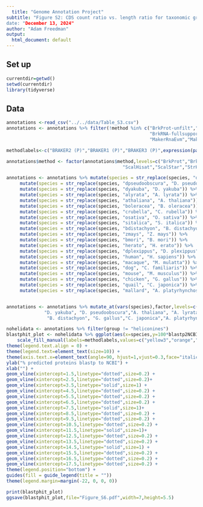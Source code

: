 ```yaml
---
  title: "Genome Annotation Project"
subtitle: "Figure S2: CDS count ratio vs. length ratio for taxonomic groups: 
date: "December 13, 2024"
author: "Adam Freedman"
output: 
  html_document: default
---
```

  
## Set up
```r
currentdir=getwd()
setwd(currentdir)
library(tidyverse)
``` 

## Data
```r
annotations <-read_csv("../../data/Table_S3.csv")
annotations <- annotations %>% filter(!method %in% c("BrkProt-unfilt","BrkProt-fullsupport","BrkRNA-unfilt",
                                                     "BrkRNA-fullsupport","CGPdenovo","TSEBRA","MakerNoRnaNoEvm",
                                                     "MakerRnaEvm","MakerNoRnaEvm")) 

methodlabels<-c("BRAKER2 (P)","BRAKER1 (P)","BRAKER3 (P)",expression(paste(CGP[protein]," (P)")),expression(paste(CGP[RNA]," (P)")),expression(Scallop[HISAT2]),expression(Scallop[STAR]),expression(Stringtie[HISAT2]),expression(Stringtie[STAR]),"MAKER (P)","TOGA (P)","Liftoff")

annotations$method <- factor(annotations$method,levels=c("BrkProt","BrkRNA","Braker3","CGPprotein","CGPrnaseq",
                                           "ScalHisat","ScalStar","StrHisat","StrStar","MakerRnaNoEvm","TOGA","liftoff"))

annotations <- annotations %>% mutate(species = str_replace(species, "dmelanogaster", "D. melanogaster")) %>%
     mutate(species = str_replace(species, "dpseudoobscura", "D. pseudoobscura")) %>%  
     mutate(species = str_replace(species, "dyakuba", "D. yakuba")) %>%
     mutate(species = str_replace(species, "alyrata", "A. lyrata")) %>%
     mutate(species = str_replace(species, "athaliana", "A. thaliana")) %>%
     mutate(species = str_replace(species, "boleracea", "B. oleracea")) %>%
     mutate(species = str_replace(species, "crubella", "C. rubella")) %>%
     mutate(species = str_replace(species, "osativa", "O. sativa")) %>%
     mutate(species = str_replace(species, "sitalica", "S. italica")) %>%
     mutate(species = str_replace(species, "bdistachyon", "B. distachyon")) %>%
     mutate(species = str_replace(species, "zmays", "Z. mays")) %>%
     mutate(species = str_replace(species, "bmori", "B. mori")) %>%
     mutate(species = str_replace(species, "herato", "H. erato")) %>%
     mutate(species = str_replace(species, "dplexippus", "D. plexippus")) %>%
     mutate(species = str_replace(species, "human", "H. sapiens")) %>%
     mutate(species = str_replace(species, "macaque", "M. mulatta")) %>%
     mutate(species = str_replace(species, "dog", "C. familiaris")) %>%
     mutate(species = str_replace(species, "mouse", "M. musculus")) %>%
     mutate(species = str_replace(species, "chicken", "G. gallus")) %>%
     mutate(species = str_replace(species, "quail", "C. japonica")) %>%
     mutate(species = str_replace(species, "mallard", "A. platyrhynchos"))


annotations <- annotations %>% mutate_at(vars(species),factor,levels=c("D. melanogaster",
              "D. yakuba", "D. pseudoobscura","A. thaliana", "A. lyrata","C. rubella","B. oleracea","Z. mays","S. italica","O. sativa",
               "B. distachyon", "G. gallus","C. japonica","A. platyrhynchos","H. sapiens","M. mulatta","M. musculus","C. familiaris","H. erato","D. plexippus","B. mori"))
```

```r
nohelidata <- annotations %>% filter(group != "heliconines")
blastphit_plot <- nohelidata %>% ggplot(aes(x=species,y=100*blastp2NCBIfraction)) + geom_point(aes(fill=method),color="black",pch=21,position = position_jitter(w = 0.33,h = 0),alpha=0.7,size=2.8) +
    scale_fill_manual(labels=methodlabels,values=c("yellow3","orange","brown4", "red","coral3", "lightskyblue", "royalblue3","darkorchid3", "magenta","gray72","green3","seagreen")) +
theme(legend.text.align = 0) + 
theme(legend.text=element_text(size=10)) +
theme(axis.text.x=element_text(angle=90, hjust=1,vjust=0.3,face="italic")) + 
ylab("% predicted proteins blastp to NCBI") +
xlab("") + 
geom_vline(xintercept=1.5,linetype="dotted",size=0.2) +
geom_vline(xintercept=2.5,linetype="dotted",size=0.2)+
geom_vline(xintercept=3.5,linetype="solid",size=1) +
geom_vline(xintercept=4.5,linetype="dotted",size=0.2) +
geom_vline(xintercept=5.5,linetype="dotted",size=0.2) +
geom_vline(xintercept=6.5,linetype="dotted",size=0.2) +
geom_vline(xintercept=7.5,linetype="solid",size=1)+
geom_vline(xintercept=8.5,linetype="dotted",size=0.2) +
geom_vline(xintercept=9.5,linetype="dotted",size=0.2) +
geom_vline(xintercept=10.5,linetype="dotted",size=0.2) +
geom_vline(xintercept=11.5,linetype="solid",size=1)+
geom_vline(xintercept=12.5,linetype="dotted",size=0.2) +
geom_vline(xintercept=13.5,linetype="dotted",size=0.2) +
geom_vline(xintercept=14.5,linetype="solid",size=1) +
geom_vline(xintercept=15.5,linetype="dotted",size=0.2) +
geom_vline(xintercept=16.5,linetype="dotted",size=0.2) +
geom_vline(xintercept=17.5,linetype="dotted",size=0.2) +
theme(legend.position="bottom") +
guides(fill = guide_legend(title = ""))
theme(legend.margin=margin(-22, 0, 0, 0))

print(blastphit_plot)
ggsave(blastphit_plot,file="Figure_S6.pdf",width=7,height=5.5)
```